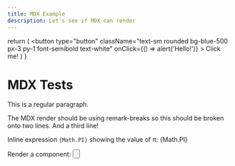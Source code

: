 ```yaml
---
title: MDX Example
description: Let's see if MDX can render
---
```


  return (
    <button
      type="button"
      className="text-sm rounded bg-blue-500 px-3 py-1 font-semibold text-white"
      onClick={() => alert('Hello!')}
    >
      Click me!
    </button>
  )
}

# MDX Tests

This is a regular paragraph.

The MDX render should be using remark-breaks
so this should be broken onto two lines.
And a third line!

Inline expression `{Math.PI}` showing the value of π: {Math.PI}

Render a component: <Button />
